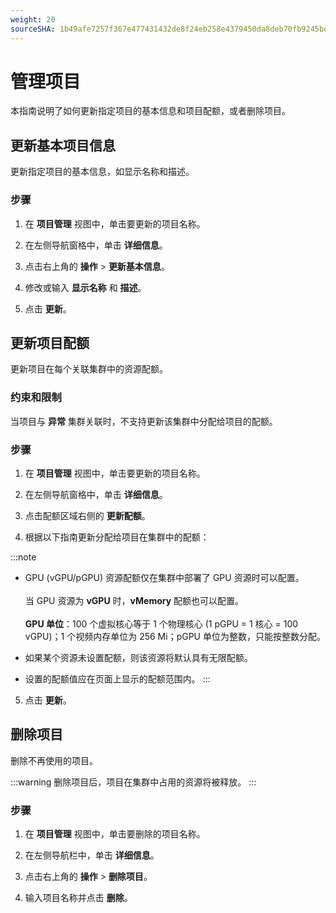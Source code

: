 ```yaml
---
weight: 20
sourceSHA: 1b49afe7257f367e477431432de8f24eb258e4379450da8deb70fb9245be1241
---
```



# 管理项目

本指南说明了如何更新指定项目的基本信息和项目配额，或者删除项目。


## 更新基本项目信息

更新指定项目的基本信息，如显示名称和描述。

### 步骤

1. 在 **项目管理** 视图中，单击要更新的项目名称。

2. 在左侧导航窗格中，单击 **详细信息**。

3. 点击右上角的 **操作** > **更新基本信息**。

4. 修改或输入 **显示名称** 和 **描述**。

5. 点击 **更新**。

## 更新项目配额

更新项目在每个关联集群中的资源配额。

### 约束和限制

当项目与 **异常** 集群关联时，不支持更新该集群中分配给项目的配额。

### 步骤

1. 在 **项目管理** 视图中，单击要更新的项目名称。

2. 在左侧导航窗格中，单击 **详细信息**。

3. 点击配额区域右侧的 **更新配额**。

4. 根据以下指南更新分配给项目在集群中的配额：

:::note

- GPU (vGPU/pGPU) 资源配额仅在集群中部署了 GPU 资源时可以配置。<br /><br />当 GPU 资源为 **vGPU** 时，**vMemory** 配额也可以配置。<br /><br />**GPU 单位**：100 个虚拟核心等于 1 个物理核心 (1 pGPU = 1 核心 = 100 vGPU)；1 个视频内存单位为 256 Mi；pGPU 单位为整数，只能按整数分配。

- 如果某个资源未设置配额，则该资源将默认具有无限配额。

- 设置的配额值应在页面上显示的配额范围内。
  :::

5. 点击 **更新**。

## 删除项目

删除不再使用的项目。

:::warning
删除项目后，项目在集群中占用的资源将被释放。
:::

### 步骤

1. 在 **项目管理** 视图中，单击要删除的项目名称。

2. 在左侧导航栏中，单击 **详细信息**。

3. 点击右上角的 **操作** > **删除项目**。

4. 输入项目名称并点击 **删除**。
